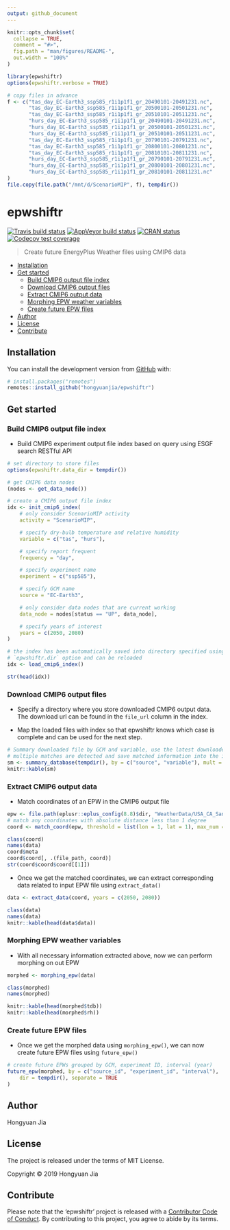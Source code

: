```yaml
---
output: github_document
---
```


<!-- README.md is generated from README.Rmd. Please edit that file -->

```r
knitr::opts_chunk$set(
  collapse = TRUE,
  comment = "#>",
  fig.path = "man/figures/README-",
  out.width = "100%"
)

library(epwshiftr)
options(epwshiftr.verbose = TRUE)

# copy files in advance
f <- c("tas_day_EC-Earth3_ssp585_r1i1p1f1_gr_20490101-20491231.nc",
       "tas_day_EC-Earth3_ssp585_r1i1p1f1_gr_20500101-20501231.nc",
       "tas_day_EC-Earth3_ssp585_r1i1p1f1_gr_20510101-20511231.nc",
       "hurs_day_EC-Earth3_ssp585_r1i1p1f1_gr_20490101-20491231.nc",
       "hurs_day_EC-Earth3_ssp585_r1i1p1f1_gr_20500101-20501231.nc",
       "hurs_day_EC-Earth3_ssp585_r1i1p1f1_gr_20510101-20511231.nc",
       "tas_day_EC-Earth3_ssp585_r1i1p1f1_gr_20790101-20791231.nc",
       "tas_day_EC-Earth3_ssp585_r1i1p1f1_gr_20800101-20801231.nc",
       "tas_day_EC-Earth3_ssp585_r1i1p1f1_gr_20810101-20811231.nc",
       "hurs_day_EC-Earth3_ssp585_r1i1p1f1_gr_20790101-20791231.nc",
       "hurs_day_EC-Earth3_ssp585_r1i1p1f1_gr_20800101-20801231.nc",
       "hurs_day_EC-Earth3_ssp585_r1i1p1f1_gr_20810101-20811231.nc"
)
file.copy(file.path("/mnt/d/ScenarioMIP", f), tempdir())
```

# epwshiftr

<!-- badges: start -->
[![Travis build status](https://travis-ci.com/hongyuanjia/epwshiftr.svg?branch=master)](https://travis-ci.com/hongyuanjia/epwshiftr)
[![AppVeyor build status](https://ci.appveyor.com/api/projects/status/github/hongyuanjia/epwshiftr?branch=master&svg=true)](https://ci.appveyor.com/project/hongyuanjia/epwshiftr)
[![CRAN status](https://www.r-pkg.org/badges/version/epwshiftr)](https://CRAN.R-project.org/package=epwshiftr)
[![Codecov test coverage](https://codecov.io/gh/hongyuanjia/epwshiftr/branch/master/graph/badge.svg)](https://codecov.io/gh/hongyuanjia/epwshiftr?branch=master)
<!-- badges: end -->

> Create future EnergyPlus Weather files using CMIP6 data

<!-- TOC GFM -->

* [Installation](#installation)
* [Get started](#get-started)
    * [Build CMIP6 output file index](#build-cmip6-output-file-index)
    * [Download CMIP6 output files](#download-cmip6-output-files)
    * [Extract CMIP6 output data](#extract-cmip6-output-data)
    * [Morphing EPW weather variables](#morphing-epw-weather-variables)
    * [Create future EPW files](#create-future-epw-files)
* [Author](#author)
* [License](#license)
* [Contribute](#contribute)

<!-- /TOC -->

## Installation

<!-- You can install the released version of epwshiftr from [CRAN](https://CRAN.R-project.org) with: -->

<!-- ``` r -->
<!-- install.packages("epwshiftr") -->
<!-- ``` -->

You can install the development version from [GitHub](https://github.com/) with:

``` r
# install.packages("remotes")
remotes::install_github("hongyuanjia/epwshiftr")
```

## Get started

### Build CMIP6 output file index

* Build CMIP6 experiment output file index based on query using ESGF
  search RESTful API

```r
# set directory to store files
options(epwshiftr.data_dir = tempdir())

# get CMIP6 data nodes
(nodes <- get_data_node())

# create a CMIP6 output file index
idx <- init_cmip6_index(
    # only consider ScenarioMIP activity
    activity = "ScenarioMIP",

    # specify dry-bulb temperature and relative humidity
    variable = c("tas", "hurs"),

    # specify report frequent
    frequency = "day",

    # specify experiment name
    experiment = c("ssp585"),

    # specify GCM name
    source = "EC-Earth3",

    # only consider data nodes that are current working
    data_node = nodes[status == "UP", data_node],

    # specify years of interest
    years = c(2050, 2080)
)

# the index has been automatically saved into directory specified using
# `epwshiftr.dir` option and can be reloaded
idx <- load_cmip6_index()

str(head(idx))
```

### Download CMIP6 output files

* Specify a directory where you store downloaded CMIP6 output data. The download
  url can be found in the `file_url` column in the index.

* Map the loaded files with index so that epwshiftr knows which case is complete
  and can be used for the next step.

```r
# Summary downloaded file by GCM and variable, use the latest downloaded file if
# multiple matches are detected and save matched information into the index file
sm <- summary_database(tempdir(), by = c("source", "variable"), mult = "latest", update = TRUE)
knitr::kable(sm)
```

### Extract CMIP6 output data

* Match coordinates of an EPW in the CMIP6 output file

```r
epw <- file.path(eplusr::eplus_config(8.8)$dir, "WeatherData/USA_CA_San.Francisco.Intl.AP.724940_TMY3.epw")
# match any coordinates with absolute distance less than 1 degree
coord <- match_coord(epw, threshold = list(lon = 1, lat = 1), max_num = 1)

class(coord)
names(data)
coord$meta
coord$coord[, .(file_path, coord)]
str(coord$coord$coord[[1]])
```

* Once we get the matched coordinates, we can extract corresponding data related
  to input EPW file using `extract_data()`

```r
data <- extract_data(coord, years = c(2050, 2080))

class(data)
names(data)
knitr::kable(head(data$data))
```

### Morphing EPW weather variables

* With all necessary information extracted above, now we can perform morphing on
  out EPW

```r
morphed <- morphing_epw(data)

class(morphed)
names(morphed)

knitr::kable(head(morphed$tdb))
knitr::kable(head(morphed$rh))
```

### Create future EPW files

* Once we get the morphed data using `morphing_epw()`, we can now create future
  EPW files using `future_epw()`

```r
# create future EPWs grouped by GCM, experiment ID, interval (year)
future_epw(morphed, by = c("source_id", "experiment_id", "interval"),
    dir = tempdir(), separate = TRUE
)
```

## Author

Hongyuan Jia

## License

The project is released under the terms of MIT License.

Copyright © 2019 Hongyuan Jia

## Contribute

Please note that the 'epwshiftr' project is released with a
[Contributor Code of Conduct](.github/CODE_OF_CONDUCT.md).
By contributing to this project, you agree to abide by its terms.
